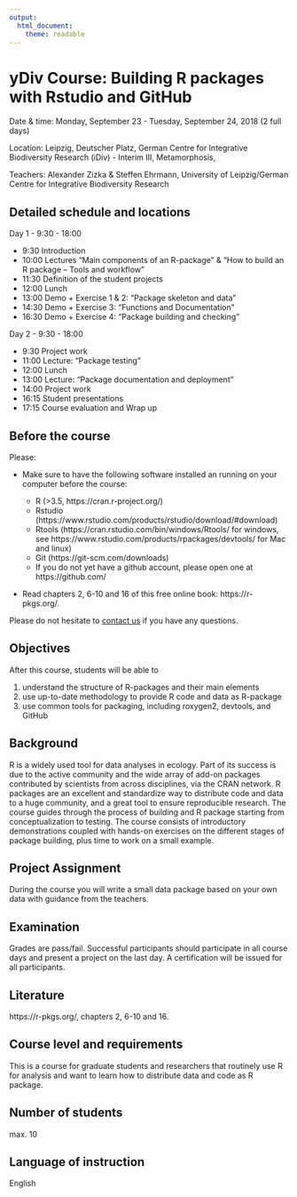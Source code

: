 ```yaml
---
output: 
  html_document:
    theme: readable
---
```


# yDiv Course: Building R packages with Rstudio and GitHub

Date & time: Monday, September 23 - Tuesday, September 24, 2018 (2 full days)

Location: Leipzig, Deutscher Platz, German Centre for Integrative Biodiversity Research (iDiv) - Interim III, Metamorphosis, 

Teachers: Alexander Zizka & Steffen Ehrmann, University of Leipzig/German Centre for Integrative Biodiversity Research  


## Detailed schedule and locations

Day 1 - 9:30 - 18:00

* 9:30 Introduction
* 10:00 Lectures "Main components of an R-package" & "How to build an R package – Tools and workflow"
* 11:30 Definition of the student projects
* 12:00 Lunch
* 13:00 Demo + Exercise 1 & 2: "Package skeleton and data"
* 14:30 Demo + Exercise 3: "Functions and Documentation"
* 16:30 Demo + Exercise 4: "Package building and checking"

Day 2 - 9:30 - 18:00

* 9:30 Project work
* 11:00 Lecture: "Package testing"
* 12:00 Lunch
* 13:00 Lecture: "Package documentation and deployment"
* 14:00 Project work
* 16:15 Student presentations
* 17:15 Course evaluation and Wrap up

## Before the course

Please:

* Make sure to have the following software installed an running on your computer before the course:

  *	R (>3.5, https://cran.r-project.org/) 
  *	Rstudio (https://www.rstudio.com/products/rstudio/download/#download)
  *	Rtools (https://cran.rstudio.com/bin/windows/Rtools/ for windows, see https://www.rstudio.com/products/rpackages/devtools/ for Mac and linux)
  *	Git (https://git-scm.com/downloads)
  *	If you do not yet have a github account, please open one at https://github.com/

* Read chapters 2, 6-10 and 16 of this free online book: https://r-pkgs.org/. 

Please do not hesitate to [contact us](mailto:zizka.alexander@gmail.com) if you have any questions.


## Objectives

After this course, students will be able to

1. understand the structure of R-packages and their main elements	
2. use up-to-date methodology to provide R code and data as R-package
3. use common tools for packaging, including roxygen2, devtools, and GitHub


## Background
R is a widely used tool for data analyses in ecology. Part of its success is due to the active community and the wide array of add-on packages contributed by scientists from across disciplines, via the CRAN network. R packages are an excellent and standardize way to distribute code and data to a huge community, and a great tool to ensure reproducible research. The course guides through the process of building and R package starting from conceptualization to testing. The course consists of introductory demonstrations coupled with hands-on exercises on the different stages of package building, plus time to work on a small example.


## Project Assignment
During the course you will write a small data package based on your own data with guidance from the teachers.


## Examination
Grades are pass/fail. Successful participants should participate in all course days and present a project on the last day. A certification will be issued for all participants.


## Literature
https://r-pkgs.org/, chapters 2, 6-10 and 16.


## Course level and requirements
This is a course for graduate students and researchers that routinely use R for analysis and want to learn how to distribute data and code as R package.


## Number of students
max. 10


## Language of instruction
English